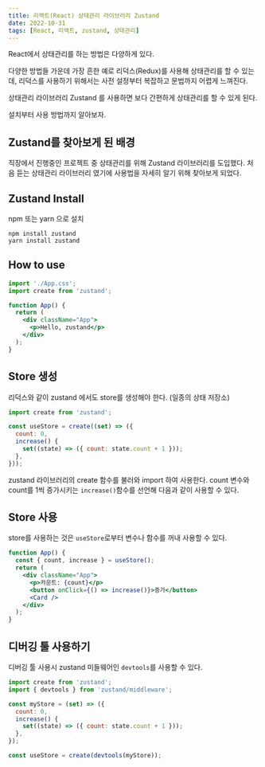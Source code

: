 ```yaml
---
title: 리액트(React) 상태관리 라이브러리 Zustand
date: 2022-10-31
tags: [React, 리액트, zustand, 상태관리]
---
```


React에서 상태관리를 하는 방법은 다양하게 있다.

다양한 방법들 가운데 가장 흔한 예로 리덕스(Redux)를 사용해 상태관리를 할 수 있는데, 리덕스를 사용하기 위해서는 사전 설정부터 복잡하고 문법까지 어렵게 느껴진다.

상태관리 라이브러리 Zustand 를 사용하면 보다 간편하게 상태관리를 할 수 있게 된다.

설치부터 사용 방법까지 알아보자.

## Zustand를 찾아보게 된 배경

직장에서 진행중인 프로젝트 중 상태관리를 위해 Zustand 라이브러리를 도입했다. 처음 듣는 상태관리 라이브러리 였기에 사용법을 자세히 알기 위해 찾아보게 되었다.

## Zustand Install

npm 또는 yarn 으로 설치

```
npm install zustand
yarn install zustand
```

## How to use

```jsx
import './App.css';
import create from 'zustand';

function App() {
  return (
    <div className="App">
      <p>Hello, zustand</p>
    </div>
  );
}
```

## Store 생성

리덕스와 같이 zustand 에서도 store를 생성해야 한다. (일종의 상태 저장소)

```jsx
import create from 'zustand';

const useStore = create((set) => ({
  count: 0,
  increase() {
    set((state) => ({ count: state.count + 1 }));
  },
}));
```

zustand 라이브러리의 create 함수를 불러와 import 하여 사용한다.
count 변수와 count를 1씩 증가시키는 `increase()`함수를 선언해 다음과 같이 사용할 수 있다.

## Store 사용

store를 사용하는 것은 `useStore`로부터 변수나 함수를 꺼내 사용할 수 있다.

```jsx
function App() {
  const { count, increase } = useStore();
  return (
    <div className="App">
      <p>카운트: {count}</p>
      <button onClick={() => increase()}>증가</button>
      <Card />
    </div>
  );
}
```

## 디버깅 툴 사용하기

디버깅 툴 사용시 zustand 미들웨어인 `devtools`를 사용할 수 있다.

```jsx
import create from 'zustand';
import { devtools } from 'zustand/middleware';

const myStore = (set) => ({
  count: 0,
  increase() {
    set((state) => ({ count: state.count + 1 }));
  },
});

const useStore = create(devtools(myStore));
```
